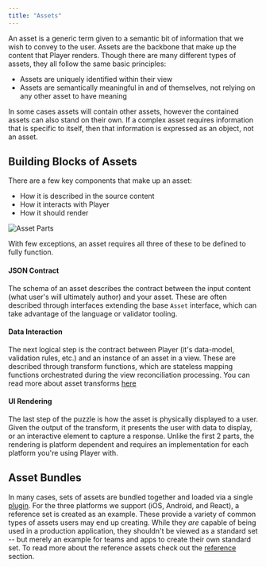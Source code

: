 ```yaml
---
title: "Assets"
---
```



An asset is a generic term given to a semantic bit of information that we wish to convey to the user. Assets are the backbone that make up the content that Player renders. Though there are many different types of assets, they all follow the same basic principles:

- Assets are uniquely identified within their view
- Assets are semantically meaningful in and of themselves, not relying on any other asset to have meaning

In some cases assets will contain other assets, however the contained assets can also stand on their own. If a complex asset requires information that is specific to itself, then that information is expressed as an object, not an asset.

## Building Blocks of Assets

There are a few key components that make up an asset:

- How it is described in the source content
- How it interacts with Player
- How it should render

<Image darkModeInvert alt="Asset Parts" src={assetPartsImage} />

With few exceptions, an asset requires all three of these to be defined to fully function.

#### JSON Contract

The schema of an asset describes the contract between the input content (what user's will ultimately author) and your asset. These are often described through interfaces extending the base `Asset` interface, which can take advantage of the language or validator tooling.

#### Data Interaction

The next logical step is the contract between Player (it's data-model, validation rules, etc.) and an instance of an asset in a view. These are described through transform functions, which are stateless mapping functions orchestrated during the view reconciliation processing. You can read more about asset transforms [here](./transforms)

#### UI Rendering

The last step of the puzzle is how the asset is physically displayed to a user. Given the output of the transform, it presents the user with data to display, or an interactive element to capture a response. Unlike the first 2 parts, the rendering is platform dependent and requires an implementation for each platform you're using Player with.

## Asset Bundles

In many cases, sets of assets are bundled together and loaded via a single [plugin](../plugins/multiplatform/asset-provider). For the three platforms we support (iOS, Android, and React), a reference set is created as an example. These provide a variety of common types of assets users may end up creating. While they _are_ capable of being used in a production application, they shouldn't be viewed as a standard set -- but merely an example for teams and apps to create their own standard set. To read more about the reference assets check out the [reference](./reference) section.
